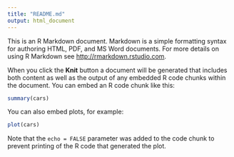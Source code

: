 ```yaml
---
title: "README.md"
output: html_document
---
```


This is an R Markdown document. Markdown is a simple formatting syntax for 
authoring HTML, PDF, and MS Word documents. For more details on using R 
Markdown see <http://rmarkdown.rstudio.com>.

When you click the **Knit** button a document will be generated that includes 
both content as well as the output of any embedded R code chunks within the 
document. You can embed an R code chunk like this:

```r
summary(cars)
```

You can also embed plots, for example:

```r
plot(cars)
```

Note that the `echo = FALSE` parameter was added to the code chunk to prevent
printing of the R code that generated the plot.
